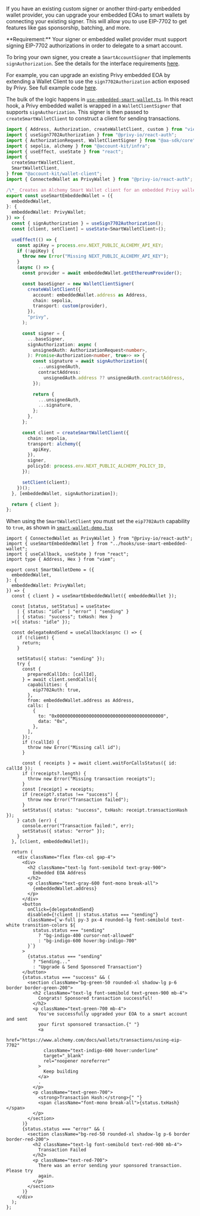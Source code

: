 If you have an existing custom signer or another third-party embedded wallet provider, you can upgrade your embedded EOAs to smart wallets by connecting your existing signer.
This will allow you to use EIP-7702 to get features like gas sponsorship, batching, and more.

<Warning>
  **Requirement:** Your signer or embedded wallet provider must support signing
  EIP-7702 authorizations in order to delegate to a smart account.
</Warning>

To bring your own signer, you create a `SmartAccountSigner` that implements `signAuthorization`. See the details for the interface requirements [here](/wallets/resources/types#smartaccountsigner).

For example, you can upgrade an existing Privy embedded EOA by extending a Wallet Client to use the `sign7702Authorization` action exposed by Privy.
See full example code [here](https://github.com/alchemyplatform/alchemy-wallets-7702-thirdparty-example).

The bulk of the logic happens in [`use-embedded-smart-wallet.ts`](https://github.com/alchemyplatform/alchemy-wallets-7702-thirdparty-example/blob/main/hooks/use-smart-embedded-wallet.ts).
In this react hook, a Privy embedded wallet is wrapped in a `WalletClientSigner` that supports `signAuthorization`.
This signer is then passed to `createSmartWalletClient` to construct a client for sending transactions.

<CodeBlocks>

```ts twoslash title="use-smart-embedded-wallet.ts"
import { Address, Authorization, createWalletClient, custom } from "viem";
import { useSign7702Authorization } from "@privy-io/react-auth";
import { AuthorizationRequest, WalletClientSigner } from "@aa-sdk/core";
import { sepolia, alchemy } from "@account-kit/infra";
import { useEffect, useState } from "react";
import {
  createSmartWalletClient,
  SmartWalletClient,
} from "@account-kit/wallet-client";
import { ConnectedWallet as PrivyWallet } from "@privy-io/react-auth";

/\*_ Creates an Alchemy Smart Wallet client for an embedded Privy wallet using EIP-7702. _/;
export const useSmartEmbeddedWallet = ({
  embeddedWallet,
}: {
  embeddedWallet: PrivyWallet;
}) => {
  const { signAuthorization } = useSign7702Authorization();
  const [client, setClient] = useState<SmartWalletClient>();

  useEffect(() => {
    const apiKey = process.env.NEXT_PUBLIC_ALCHEMY_API_KEY;
    if (!apiKey) {
      throw new Error("Missing NEXT_PUBLIC_ALCHEMY_API_KEY");
    }
    (async () => {
      const provider = await embeddedWallet.getEthereumProvider();

      const baseSigner = new WalletClientSigner(
        createWalletClient({
          account: embeddedWallet.address as Address,
          chain: sepolia,
          transport: custom(provider),
        }),
        "privy",
      );

      const signer = {
        ...baseSigner,
        signAuthorization: async (
          unsignedAuth: AuthorizationRequest<number>,
        ): Promise<Authorization<number, true>> => {
          const signature = await signAuthorization({
            ...unsignedAuth,
            contractAddress:
              unsignedAuth.address ?? unsignedAuth.contractAddress,
          });

          return {
            ...unsignedAuth,
            ...signature,
          };
        },
      };

      const client = createSmartWalletClient({
        chain: sepolia,
        transport: alchemy({
          apiKey,
        }),
        signer,
        policyId: process.env.NEXT_PUBLIC_ALCHEMY_POLICY_ID,
      });

      setClient(client);
    })();
  }, [embeddedWallet, signAuthorization]);

  return { client };
};
```

</CodeBlocks>

When using the `SmartWalletClient` you must set the `eip7702Auth` capability to `true`, as shown in [`smart-wallet-demo.tsx`](https://github.com/alchemyplatform/alchemy-wallets-7702-thirdparty-example/blob/main/components/smart-wallet-demo.tsx)

<CodeBlocks>

```tsx twoslash title="smart-wallet-demo.tsx" focus={11, 27-30}
import { ConnectedWallet as PrivyWallet } from "@privy-io/react-auth";
import { useSmartEmbeddedWallet } from "../hooks/use-smart-embedded-wallet";
import { useCallback, useState } from "react";
import type { Address, Hex } from "viem";

export const SmartWalletDemo = ({
  embeddedWallet,
}: {
  embeddedWallet: PrivyWallet;
}) => {
  const { client } = useSmartEmbeddedWallet({ embeddedWallet });

  const [status, setStatus] = useState<
    | { status: "idle" | "error" | "sending" }
    | { status: "success"; txHash: Hex }
  >({ status: "idle" });

  const delegateAndSend = useCallback(async () => {
    if (!client) {
      return;
    }

    setStatus({ status: "sending" });
    try {
      const {
        preparedCallIds: [callId],
      } = await client.sendCalls({
        capabilities: {
          eip7702Auth: true,
        },
        from: embeddedWallet.address as Address,
        calls: [
          {
            to: "0x0000000000000000000000000000000000000000",
            data: "0x",
          },
        ],
      });
      if (!callId) {
        throw new Error("Missing call id");
      }

      const { receipts } = await client.waitForCallsStatus({ id: callId });
      if (!receipts?.length) {
        throw new Error("Missing transaction receipts");
      }
      const [receipt] = receipts;
      if (receipt?.status !== "success") {
        throw new Error("Transaction failed");
      }
      setStatus({ status: "success", txHash: receipt.transactionHash });
    } catch (err) {
      console.error("Transaction failed:", err);
      setStatus({ status: "error" });
    }
  }, [client, embeddedWallet]);

  return (
    <div className="flex flex-col gap-4">
      <div>
        <h2 className="text-lg font-semibold text-gray-900">
          Embedded EOA Address
        </h2>
        <p className="text-gray-600 font-mono break-all">
          {embeddedWallet.address}
        </p>
      </div>
      <button
        onClick={delegateAndSend}
        disabled={!client || status.status === "sending"}
        className={`w-full py-3 px-4 rounded-lg font-semibold text-white transition-colors ${
          status.status === "sending"
            ? "bg-indigo-400 cursor-not-allowed"
            : "bg-indigo-600 hover:bg-indigo-700"
        }`}
      >
        {status.status === "sending"
          ? "Sending..."
          : "Upgrade & Send Sponsored Transaction"}
      </button>
      {status.status === "success" && (
        <section className="bg-green-50 rounded-xl shadow-lg p-6 border border-green-200">
          <h2 className="text-lg font-semibold text-green-900 mb-4">
            Congrats! Sponsored transaction successful!
          </h2>
          <p className="text-green-700 mb-4">
            You've successfully upgraded your EOA to a smart account and sent
            your first sponsored transaction.{" "}
            <a
              href="https://www.alchemy.com/docs/wallets/transactions/using-eip-7702"
              className="text-indigo-600 hover:underline"
              target="_blank"
              rel="noopener noreferrer"
            >
              Keep building
            </a>
            .
          </p>
          <p className="text-green-700">
            <strong>Transaction Hash:</strong>{" "}
            <span className="font-mono break-all">{status.txHash}</span>
          </p>
        </section>
      )}
      {status.status === "error" && (
        <section className="bg-red-50 rounded-xl shadow-lg p-6 border border-red-200">
          <h2 className="text-lg font-semibold text-red-900 mb-4">
            Transaction Failed
          </h2>
          <p className="text-red-700">
            There was an error sending your sponsored transaction. Please try
            again.
          </p>
        </section>
      )}
    </div>
  );
};
```

</CodeBlocks>
